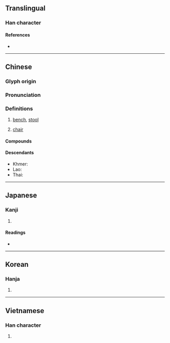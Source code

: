 {{also|櫈}}
{{character info/new}}
==Translingual==

===Han character===
{{Han char|rn=16|rad=几|as=12|sn=14|four=12217|canj=NTHN|ids=⿱登几}}

====References====
* {{Han ref|kx=0134.360|dkj=01797|dj=0300.210|hdz=10278.200|uh=51F3|ud=20979|bh=B9B9|bd=47545}}

----

==Chinese==
{{zh-forms}}

===Glyph origin===
{{Han etym}}

===Pronunciation===
{{zh-pron
|m=dèng
|c=dang3
|mn=ml:tèng
|mc=y
|oc=y
|ma=y
|cat=n
}}

===Definitions===
{{zh-hanzi}}

# [[bench]], [[stool]]
#: {{zh-x|凳子{zi}|bench, stool}}
# {{lb|zh|dialectal}} [[chair]] {{zh-mw|c:張}}
#: {{zh-x|呢{ni1} 張 凳 真係 好 唔 穩陣。|This chair is really wobbly.|C}}

====Compounds====
{{zh-der|坐冷板凳|冷板凳|凳子|板凳|揩檯抹凳|桯凳|懶凳|春凳|矮凳|條凳|攬凳|捶檯拍凳|梯凳|桌椅板凳|杌凳|黑漆板凳|踏腳凳|老虎凳|鉋凳}}

====Descendants====
* Khmer: {{l|km|តាំង}}
* Lao: {{l|lo|ຕັ່ງ}}
* Thai: {{th-l|ตั่ง}}

{{zh-cat|Furniture}}

----

==Japanese==

===Kanji===
{{ja-kanji|grade=|rs=几12}}

# {{defn|lang=ja|sort=几12}}

====Readings====
* {{ja-readings|on=[[とう]] (tō)|kun=[[ひざかけ]]のたぐい (hizakake-no tagui)}}

----

==Korean==

===Hanja===
{{ko-hanja|hangeul=등}}

# {{defn|lang=ko|sort=几12}}

----

==Vietnamese==

===Han character===
{{vi-readings|rs=几12|hanviet=đắng}}

# {{defn|lang=vi|sort=几12}}

{{cln|vi|Han tu}}